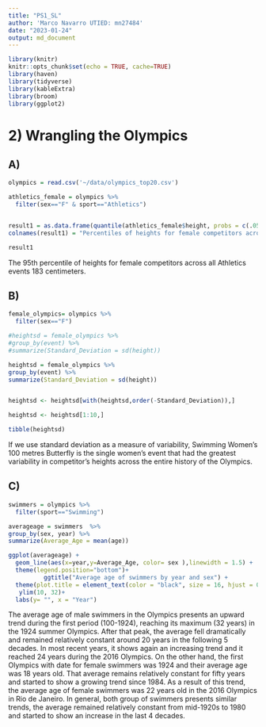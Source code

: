 ```yaml
---
title: "PS1_SL"
author: 'Marco Navarro UTIED: mn27484'
date: "2023-01-24"
output: md_document
---
```


```r
library(knitr)
knitr::opts_chunk$set(echo = TRUE, cache=TRUE)
library(haven)
library(tidyverse)
library(kableExtra)
library(broom)
library(ggplot2)
```

# 2) Wrangling the Olympics

## A)

```r
olympics = read.csv('~/data/olympics_top20.csv')

athletics_female = olympics %>%
  filter(sex=="F" & sport=="Athletics") 


result1 = as.data.frame(quantile(athletics_female$height, probs = c(.05,.25, .5, .75, .95)))
colnames(result1) = "Percentiles of heights for female competitors across all Athletics events"
```

```r
result1
```

The 95th percentile of heights for female competitors across all Athletics events 183 centimeters.

## B)

```r

female_olympics= olympics %>%
  filter(sex=="F")

#heightsd = female_olympics %>%
#group_by(event) %>% 
#summarize(Standard_Deviation = sd(height)) 

heightsd = female_olympics %>%
group_by(event) %>% 
summarize(Standard_Deviation = sd(height)) 


heightsd <- heightsd[with(heightsd,order(-Standard_Deviation)),]

heightsd <- heightsd[1:10,]

```


```r
tibble(heightsd)  
```

If we use standard deviation as a measure of variability, Swimming Women's 100 metres Butterfly is the single women's event that had the greatest variability in competitor's heights across the entire history of the Olympics.

## C)

```r

swimmers = olympics %>%
  filter(sport=="Swimming") 

averageage = swimmers  %>% 
group_by(sex, year) %>% 
summarize(Average_Age = mean(age))
```


```r
ggplot(averageage) +
  geom_line(aes(x=year,y=Average_Age, color= sex ),linewidth = 1.5) +
  theme(legend.position="bottom")+
          ggtitle("Average age of swimmers by year and sex") +
  theme(plot.title = element_text(color = "black", size = 16, hjust = 0.5))+
   ylim(10, 32)+
  labs(y= "", x = "Year")
```

The average age of male swimmers in the Olympics presents an upward trend during the first period (100-1924), reaching its maximum (32 years) in the 1924 summer Olympics. After that peak, the average fell dramatically and remained relatively constant around 20 years in the following 5 decades. In most recent years, it shows again an increasing trend and it reached 24 years during the 2016 Olympics. On the other hand, the first Olympics with date for female swimmers was 1924 and their average age was 18 years old. That average remains relatively constant for fifty years and started to show a growing trend since 1984. As a result of this trend, the average age of female swimmers was 22 years old in the 2016 Olympics in Rio de Janeiro. In general, both group of swimmers presents similar trends, the average remained relatively constant from mid-1920s to 1980 and started to show an increase in the last 4 decades.

